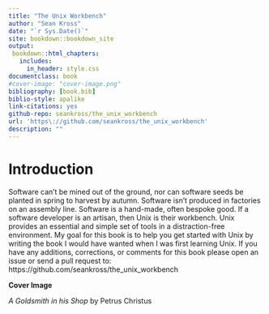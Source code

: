 ```yaml
--- 
title: "The Unix Workbench"
author: "Sean Kross"
date: "`r Sys.Date()`"
site: bookdown::bookdown_site
output:
 bookdown::html_chapters:
   includes:
     in_header: style.css
documentclass: book
#cover-image: "cover-image.png"
bibliography: [book.bib]
biblio-style: apalike
link-citations: yes
github-repo: seankross/the_unix_workbench
url: 'https\://github.com/seankross/the_unix_workbench'
description: ""
---
```


# Introduction {-}

Software can't be mined out of the ground, nor can software seeds be planted in
spring to harvest by autumn. Software isn't produced in factories on an
assembly line. Software is a hand-made, often bespoke good. If a software
developer is an artisan, then Unix is their workbench. Unix provides an
essential and simple set of tools in a distraction-free environment. My goal
for this book is to help you get started with Unix by writing the book I would
have wanted when I was first learning Unix. If you have any additions,
corrections, or comments for this book please open an issue or send a pull
request to: https://github.com/seankross/the_unix_workbench

**Cover Image**

*A Goldsmith in his Shop* by Petrus Christus

